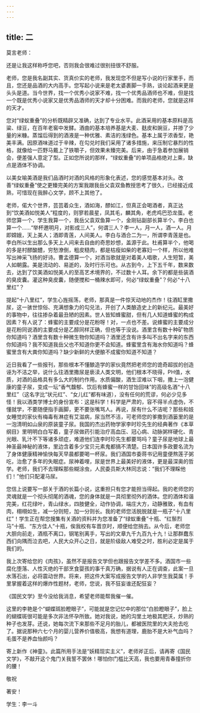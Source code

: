 ```yaml
---
---
---
```

title: 二
---




莫言老师：

还是让我这样称呼您吧，否则我会很难过很别扭很不舒服。

老师，您是我名副其实、货真价实的老师，我发现您不但是写小说的行家里手，而且，您还是品酒的大内高手。您写起小说来是老太婆裹脚一手熟，谈论起酒来更是头头是道。当今世界，找一个优秀小说家不难，找一个优秀品酒师也不难，但是找一个既是优秀小说家又是优秀品酒师的天才却十分困难。而我的老师，您就是这样的天才。

您对“绿蚁重叠”的分析既精辟又准确，达到了专业水平。此酒采用的基本原料是高粱、绿豆，在百年老窖中发酵。酒曲的基本培养基是大麦、麸皮和豌豆，并掺了少量的米糠。蒸馏后得到的酒液是一种优雅、素洁的浅绿色。基本上属于浓香型，艳美丰满。因原酒味道过于辛辣，在勾兑时我们采用了诸多措施，来压制它暴烈的性格，就像给一匹野马戴上了铁嚼子，但效果未臻完美。后来，由于急着参加展销会，便差强人意定了型。正如您所说的那样，“绿蚁重叠”的单项品格绝对上乘，缺点是酒体不协调。

以美女喻美酒是我们品酒时对酒的风格的形象化表述，您的感觉基本对头。改善“绿蚁重叠”使之更臻完美的方案我跟我岳父袁双鱼教授思考了很久，已经接近成熟，可惜现在我醉心文学，顾不上其他了。

老师，偌大个世界，芸芸着众生，酒如海，醪如江，但真正会喝酒者，真正达到“饮美酒如悦美人”程度的，则寥若晨星，凤其毛，麟其角，老虎鸡巴恐龙蛋。老师您算一个，学生我算一个，我岳父袁双鱼算一个，金刚钻副部长算半个。李白也算一个……“举杯邀明月，对影成三人”，何谓三人？李一人，月一人，酒一人。月即嫦娥，天上美人；酒即青莲，人间美人。李白与酒合二为一，所谓李青莲是也。李白所以生出那么多天上人间来去自由的奇思妙想，盖源于此。杜甫算半个，他喝的多是村醪酸醴，穷愁潦倒，粗皮糙肉，都是枯瘦如柴的老寡妇一个样，所以他难写出神采飞扬的好诗。曹孟德算一个，对酒当歌就是对着美人唱歌，人生短暂，美人如朝露。美是流动的、易逝的，及时行乐可也。从古到今，上下五千年，数来数去，达到了饮美酒如悦美人的至高艺术境界的，不过数十人耳。余下的都是些装酒的臭皮囊。灌这种臭皮囊，随便搅和一桶辣水即可，何必“绿蚁重叠”？何必“十八里红”？

提起“十八里红”，学生心旌摇荡，老师，那真是一件惊天动地的杰作！往酒缸里撒尿，这一骇世惊俗、充满想象力的勾兑法，开创了人类酿造史上的新纪元。最美好的事物中，往往掺杂着最丑陋的因素。世人皆知蜂蜜甜，但有几人知道蜂蜜的构成因素？有人说了：蜂蜜的主要成分是花粉呀！对，一点也不差。说蜂蜜的主要成分是花粉同说酒的主要成分是乙醇同样正确，但也等于没说。酒里含有数十种矿物质你知道吗？酒里含有数十种微生物你知道吗？酒里还含有许多叫不出名字来的东西你知道吗？我不知道我岳父也不知道你更不会知道。蜂蜜里含有海水你知道吗？蜂蜜里含有大粪你知道吗？缺少新鲜的大便酿不成蜜你知道不知道？

近日我看了一些报刊，那些根本不懂酿造学的家伙竟然把老师您的诡奇超拔的创造诬为不洁之举，说什么往酒里撒尿是亵渎人类文明，他们根本不晓得，PH值，水质，对酒的品格具有多么大的制约作用。水质偏酸，酒生涩难以下咽，撒上一泡健康的童子尿，变成一坛“香气馥郁、饮后有蜂蜜一样的甘饴回味”的高级名酒“十八里红”（这名字比“状元红”、“女儿红”都有味道），没有任何的荒谬，何必少见多怪！我以酒类学博士的身份宣布：这是科学！科学是严肃的，容不得半点虚伪，不懂就学，不要随便指手画脚，更不要张嘴骂人。再说，尿有什么不洁呢？那些和妓女睡觉的家伙有梅毒有淋症有艾滋病，尿当然不洁，可老师您的爹撒到酒篓里的是一泡清明如山泉的原装童子尿。我国的杰出药物学家李时珍先生的经典著作《本草纲目》里明明白白写着，童子尿做药引能治疗高血压、冠心病、动脉粥样硬化、青光眼、乳汁不下等诸多顽症，难道他们连李时珍先生都要骂吗？童子尿是地球上最神圣最神秘的液体，里边含着多少宝贝元素鬼都搞不清楚。日本国许多政要名流为了身体健康精神愉快每天早晨都要喝一杯尿。我们酒国市委蒋书记用童便熬莲子粥吃，治愈了多年的失眠症。尿神着哩，尿是世界上最美好的液体，更是最深奥的哲学。老师，我们不去理睬那些糊涂虫，人民委员斯大林同志说：“我们不理睬他们！”他们只配灌马尿。

您信上说要写一部关于酒的长篇小说，这重担只有您才能担当得起。我的老师您的灵魂就是一个彻头彻尾的酒魂，您的身体就是一具彻里彻外的酒体。您的酒体和谐完美，红花绿叶，青山绿水，四肢健全，动作协调，端庄大方，动静雅致，有血有肉，栩栩如生，减一分则短，加一分则长。我的老师您活脱脱就是一瓶子“十八里红”！学生正在帮您搜集有关酒的资料并为您准备了“绿蚁重叠”十瓶、“红鬃烈马”十瓶、“东方佳人”十瓶，俟我校有车晋京时，顺便给您捎去。从今后，老师您大胆向前走，酒瓶不离口，钢笔别离手，写出的文章九千九百九十九！让那群蠢东西们向隅而泣去吧，人民大众开心之日，就是阶级敌人难受之时，胜利必定是属于我们的。

我上次寄给您的《肉孩》，虽然不是报告文学但也跟报告文学差不多。酒国市一些腐化堕落、人性灭绝的干部烹食婴孩的事千真万确，据说有人正在调查，此案一旦水落石出，必将震动世界。将来，把这件大案写成报告文学的人非学生我莫属！手里掌握着这样的爆炸性题材，老师，您说，我不狂妄谁还配狂妄？

《国民文学》至今没给我消息，希望老师能帮我催一催。

这里的李艳是个“蝴蝶斑脸瞪眼子”，可能就是您记忆中的那位“白脸瞪眼子”，脸上的蝴蝶斑很可能是多次非法怀孕所致。她对我说，她的沟里土地极其肥沃，炒熟的种子也发芽。还说，她每次流下来那些不足月的胎儿，都被医院里的大夫抢去吃了。据说那种六七个月的婴儿营养价值极高，我想有道理，鹿胎不是大补气血吗？毛蛋不是养血怡颜吗？

寄上新作《神童》。此篇所用手法是“妖精现实主义”，老师斧正后，请再寄《国民文学》，不敲开这个鬼门关我誓不罢休！哪怕你门槛比天高，我也要用青春撞折你的腰！

敬祝

著安！

学生：李一斗
